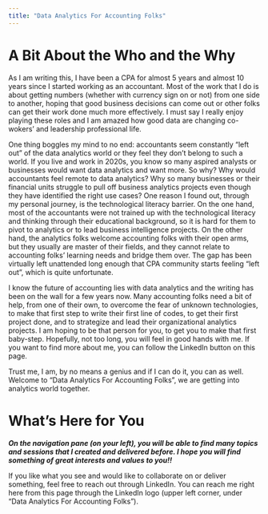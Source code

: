 ```yaml
---
title: "Data Analytics For Accounting Folks"
---
```


# A Bit About the Who and the Why

As I am writing this, I have been a CPA for almost 5 years and almost 10 years since I started working as an accountant. Most of the work that I do is about getting numbers (whether with currency sign on or not) from one side to another, hoping that good business decisions can come out or other folks can get their work done much more effectively. I must say I really enjoy playing these roles and I am amazed how good data are changing co-wokers' and leadership professional life. 

One thing boggles my mind to no end: accountants seem constantly "left out" of the data analytics world or they feel they don't belong to such a world. If you live and work in 2020s, you know so many aspired analysts or businesses would want data analytics and want more. So why? Why would accountants feel remote to data analytics? Why so many businesses or their financial units struggle to pull off business analytics projects even though they have identified the right use cases? One reason I found out, through my personal journey, is the technological literacy barrier. On the one hand, most of the accountants were not trained up with the technological literacy and thinking through their educational background, so it is hard for them to pivot to analytics or to lead business intelligence projects. On the other hand, the analytics folks welcome accounting folks with their open arms, but they usually are master of their fields, and they cannot relate to accounting folks' learning needs and bridge them over. The gap has been virtually left unattended long enough that CPA community starts feeling "left out", which is quite unfortunate.  

I know the future of accounting lies with data analytics and the writing has been on the wall for a few years now. Many accounting folks need a bit of help, from one of their own, to overcome the fear of unknown technologies, to make that first step to write their first line of codes, to get their first project done, and to strategize and lead their organizational analytics projects. I am hoping to be that person for you, to get you to make that first baby-step. Hopefully, not too long, you will feel in good hands with me. If you want to find more about me, you can follow the LinkedIn button on this page. 

Trust me, I am, by no means a genius and if I can do it, you can as well. Welcome to "Data Analytics For Accounting Folks", we are getting into analytics world together.

# What's Here for You

***On the navigation pane (on your left), you will be able to find many topics and sessions that I created and delivered before. I hope you will find something of great interests and values to you!!***

If you like what you see and would like to collaborate on or deliver something, feel free to reach out through LinkedIn. You can reach me right here from this page through the LinkedIn logo (upper left corner, under "Data Analytics For Accounting Folks").
